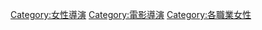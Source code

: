 {{Commonscat|Female film directors}}

[[Category:女性導演|Category:女性導演]]
[[Category:電影導演|Category:電影導演]]
[[Category:各職業女性|Category:各職業女性]]
